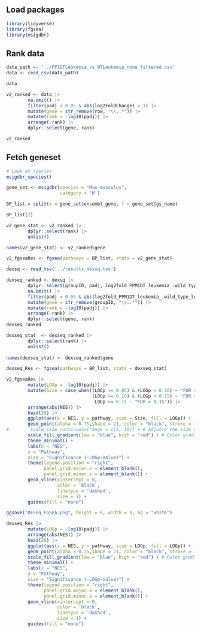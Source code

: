 ## Load packages

```r
library(tidyverse)
library(fgsea)
library(msigdbr)
```

## Rank data

```r
data_path <- '../PP1DTLeukemia_vs_WTLeukemia_none_filtered.csv'
data <- read_csv(data_path)

data

v2_ranked <- data |>
        na.omit() |> 
        filter(padj < 0.05 & abs(log2FoldChange) > 1) |>  
        mutate(gene = str_remove(row, "\\..*")) |>
        mutate(rank = -log10(padj)) |> 
        arrange(-rank) |> 
        dplyr::select(gene, rank)

v2_ranked
```

## Fetch geneset

```r
# Look at species
msigdbr_species() 

gene_set <- msigdbr(species = "Mus musculus",
                    category = 'H')

BP_list = split(x = gene_set$ensembl_gene, f = gene_set$gs_name)

BP_list[2]
```

```r
v2_gene_stat <- v2_ranked |> 
        dplyr::select(rank) |> 
        unlist()

names(v2_gene_stat) <- v2_ranked$gene
```

```r
v2_fgseaRes <- fgsea(pathways = BP_list, stats = v2_gene_stat)
```

```r
dexsq <- read_tsv('../results_dexsq.tsv')
```

```r
dexseq_ranked <- dexsq |>
        dplyr::select(groupID, padj, log2fold_PPM1DT_leukemia_.wild_type_leukemia) |> 
        na.omit() |> 
        filter(padj < 0.05 & abs(log2fold_PPM1DT_leukemia_.wild_type_leukemia) > 1) |>  
        mutate(gene = str_remove(groupID, "\\..*")) |>
        mutate(rank = -log10(padj)) |> 
        arrange(-rank) |> 
        dplyr::select(gene, rank)
dexseq_ranked
```

```r
dexseq_stat  <- dexseq_ranked |> 
        dplyr::select(rank) |> 
        unlist()
        
names(dexseq_stat) <- dexseq_ranked$gene
```

```r
dexseq_Res <- fgsea(pathways = BP_list, stats = dexseq_stat)
```

```r
v2_fgseaRes |>
        mutate(LOGp = -log10(padj)) |>
        mutate(Size = case_when((LOGp >= 0.05) & (LOGp < 0.10) ~ "FDR < 0.10",
                                (LOGp >= 0.10) & (LOGp < 0.15) ~ "FDR < 0.15",
                                 LOGp >= 0.15 ~ "FDR > 0.15")) |> 
        arrange(abs(NES)) |> 
        head(20) |> 
        ggplot(aes(x = NES, y = pathway, size = Size, fill = LOGp)) +
        geom_point(alpha = 0.75,shape = 21, color = "black", stroke = 1) +
#        scale_size_continuous(range = c(2, 10)) + # Adjusts the size of the bubbles
        scale_fill_gradient(low = "blue", high = "red") + # Color gradient for significance
        theme_minimal() +
        labs(x = "NES",
        y = "Pathway",
        size = "Significance (-LOGp-Value)") +
        theme(legend.position = "right", 
              panel.grid.major.x = element_blank(),
              panel.grid.minor.x = element_blank()) +
        geom_vline(xintercept = 0, 
                   color = 'black', 
                   linetype = 'dashed',
                   size = 1) + 
        guides(fill = "none")

ggsave("DESeq_FGSEA.png", height = 8, width = 8, bg = "white")
```

```r
dexseq_Res |>
        mutate(LOGp = -log10(padj)) |>
        arrange(abs(NES)) |> 
        head(20) |> 
        ggplot(aes(x = NES, y = pathway, size = LOGp, fill = LOGp)) +
        geom_point(alpha = 0.75,shape = 21, color = "black", stroke = 1) +
        scale_fill_gradient(low = "blue", high = "red") + # Color gradient for significance
        theme_minimal() +
        labs(x = "NES",
        y = "Pathway",
        size = "Significance (-LOGp-Value)") +
        theme(legend.position = "right", 
              panel.grid.major.x = element_blank(),
              panel.grid.minor.x = element_blank()) +
        geom_vline(xintercept = 0, 
                   color = 'black', 
                   linetype = 'dashed',
                   size = 1) + 
        guides(fill = "none")
```
